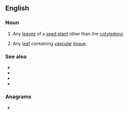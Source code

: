 ==English==

===Noun===
{{en-noun|true leaves}}

# {{lb|en|botany}} Any [[leaf|leaves]] of a [[seed plant]] other than the [[cotyledon]]s.
# {{lb|en|botany}} Any [[leaf]] containing [[vascular]] [[tissue]].

===See also===
* {{l|en|enation}}
* {{l|en|phyllidium}}
* {{l|en|megaphyll}}
* {{l|en|microphyll}}

===Anagrams===
* {{anagrams|en|a=aeeflrtu|ferulate}}